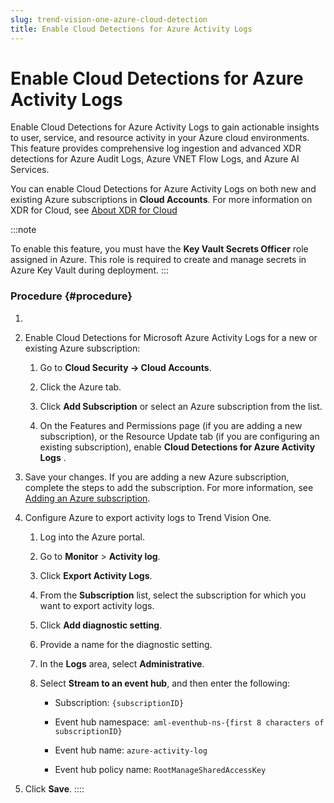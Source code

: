 ```yaml
---
slug: trend-vision-one-azure-cloud-detection
title: Enable Cloud Detections for Azure Activity Logs
---
```

# Enable Cloud Detections for Azure Activity Logs

Enable Cloud Detections for Azure Activity Logs to gain actionable insights to user, service, and resource activity in your Azure cloud environments. This feature provides comprehensive log ingestion and advanced XDR detections for Azure Audit Logs, Azure VNET Flow Logs, and Azure AI Services.

You can enable Cloud Detections for Azure Activity Logs on both new and existing Azure subscriptions in **Cloud Accounts**. For more information on XDR for Cloud, see [About XDR for Cloud](xdr-for-cloud.mdx)

:::note

To enable this feature, you must have the **Key Vault Secrets Officer** role assigned in Azure. This role is required to create and manage secrets in Azure Key Vault during deployment.
:::

### Procedure {#procedure}

1.

2.  Enable Cloud Detections for Microsoft Azure Activity Logs for a new or existing Azure subscription:

    1.  Go to **Cloud Security → Cloud Accounts**.

    2.  Click the Azure tab.

    3.  Click **Add Subscription** or select an Azure subscription from the list.

    4.  On the Features and Permissions page (if you are adding a new subscription), or the Resource Update tab (if you are configuring an existing subscription), enable **Cloud Detections for Azure Activity Logs** .

3.  Save your changes. If you are adding a new Azure subscription, complete the steps to add the subscription. For more information, see [Adding an Azure subscription](adding-azure-subscription.mdx).

4.  Configure Azure to export activity logs to Trend Vision One.

    1.  Log into the Azure portal.

    2.  Go to **Monitor** \> **Activity log**.

    3.  Click **Export Activity Logs**.

    4.  From the **Subscription** list, select the subscription for which you want to export activity logs.

    5.  Click **Add diagnostic setting**.

    6.  Provide a name for the diagnostic setting.

    7.  In the **Logs** area, select **Administrative**.

    8.  Select **Stream to an event hub**, and then enter the following:

        - Subscription: `{subscriptionID}`

        - Event hub namespace:` aml-eventhub-ns-{first 8 characters of subscriptionID}`

        - Event hub name: `azure-activity-log`

        - Event hub policy name: `RootManageSharedAccessKey`

5.  Click **Save**.
::::
